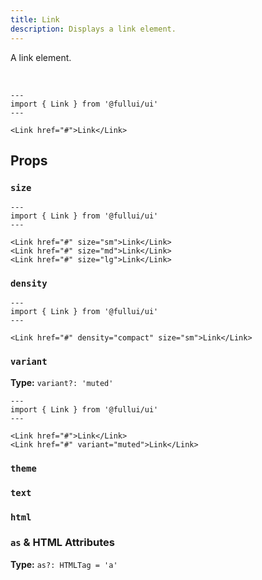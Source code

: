 ```yaml
---
title: Link
description: Displays a link element.
---
```



A link element.

<br />

```astro live
---
import { Link } from '@fullui/ui'
---

<Link href="#">Link</Link>
```

## Props

### `size`

<SizeProp />

```astro live
---
import { Link } from '@fullui/ui'
---

<Link href="#" size="sm">Link</Link>
<Link href="#" size="md">Link</Link>
<Link href="#" size="lg">Link</Link>
```

### `density`

<DensityProp />

```astro live
---
import { Link } from '@fullui/ui'
---

<Link href="#" density="compact" size="sm">Link</Link>
```

### `variant`

**Type:** `variant?: 'muted'`

<VariantProp />

```astro live
---
import { Link } from '@fullui/ui'
---

<Link href="#">Link</Link>
<Link href="#" variant="muted">Link</Link>
```

### `theme`

<ThemeProp />

### `text`

<TextProp />

### `html`

<HtmlProp />

### `as` & HTML Attributes

**Type:** `as?: HTMLTag = 'a'`

<AsProp />

